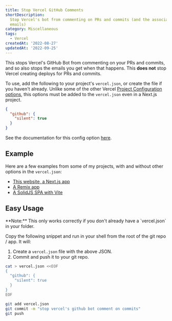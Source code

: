 ```yaml
---
title: Stop Vercel GitHub Comments
shortDescription:
  Stop Vercel's bot from commenting on PRs and commits (and the associated
  emails)
category: Miscellaneous
tags:
  - Vercel
createdAt: '2022-08-27'
updatedAt: '2022-09-25'
---
```


This stops Vercel's GitHub Bot from commenting on your PRs and commits, and so
also stops the emails you get when that happens. This **does not** stop Vercel
creating deploys for PRs and commits.

To use, add the following to your project's `vercel.json`, or create the file if
you haven't already. Unlike some of the other Vercel
[Project Configuration options](https://vercel.com/docs/project-configuration),
this options must be added to the `vercel.json` even in a Next.js project.

```json title="vercel.json" {1-3}
{
  "github": {
    "silent": true
  }
}
```

See the documentation for this config option
[here](https://vercel.com/docs/project-configuration#git-configuration/github-silent).

## Example

Here are a few examples from some of my projects, with and without other options
in the `vercel.json`:

- [This website, a Next.js app](https://github.com/soorria/soorria.com/blob/main/vercel.json)
- [A Remix app](https://github.com/soorria/utils/blob/main/vercel.json)
- [A SolidJS SPA with Vite](https://github.com/soorria/pokelife/blob/master/vercel.json)

## Easy Usage

<Note variant="warning">
  **Note:** This only works correctly if you don't already have a `vercel.json`
  in your folder.
</Note>

Copy the following snippet and run in your shell from the root of the git repo /
app. It will:

1. Create a `vercel.json` file with the above JSON.
2. Commit and push it to your git repo.

```bash
cat > vercel.json <<EOF
{
  "github": {
    "silent": true
  }
}
EOF

git add vercel.json
git commit -m "stop vercel's github bot comment on commits"
git push
```
